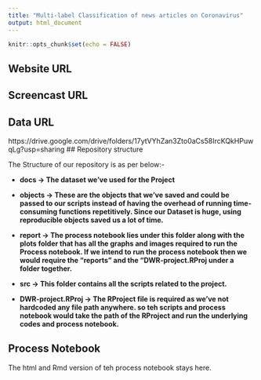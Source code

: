 ```yaml
---
title: "Multi-label Classification of news articles on Coronavirus"
output: html_document
---
```


```r
knitr::opts_chunk$set(echo = FALSE)
```

## Website URL




## Screencast URL


## Data URL
https://drive.google.com/drive/folders/17ytVYhZan3Zto0aCs58IrcKQkHPuwqLg?usp=sharing
## Repository structure


The Structure of our repository is as per below:-


* **docs -> The dataset we've used for the Project**


* **objects -> These are the objects that we've saved and could be passed to our scripts instead of having the overhead of running time-consuming functions repetitively. Since our Dataset is huge, using reproducible objects saved us a lot of time.**


* **report -> The process notebook lies under this folder along with the plots folder that has all the graphs and images required to run the Process notebook. If we intend to run the process notebook then we would require the "reports" and the "DWR-project.RProj under a folder together.**


* **src -> This folder contains all the scripts related to the project.**


* **DWR-project.RProj -> The RProject file is required as we've not hardcoded any file path anywhere. so teh scripts and process notebook would take the path of the RProject and run the underlying codes and process notebook.**


## Process Notebook

The html and Rmd version of teh process notebook stays here.
